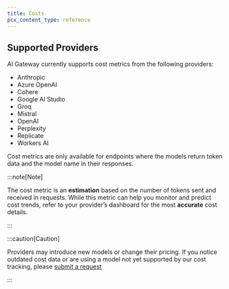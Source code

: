 ```yaml
---
title: Costs
pcx_content_type: reference
---
```


## Supported Providers

AI Gateway currently supports cost metrics from the following providers:

- Anthropic
- Azure OpenAI
- Cohere
- Google AI Studio
- Groq
- Mistral
- OpenAI
- Perplexity
- Replicate
- Workers AI

Cost metrics are only available for endpoints where the models return token data and the model name in their responses.

:::note[Note]

The cost metric is an **estimation** based on the number of tokens sent and received in requests. While this metric can help you monitor and predict cost trends, refer to your provider’s dashboard for the most **accurate** cost details.

:::

:::caution[Caution]

Providers may introduce new models or change their pricing. If you notice outdated cost data or are using a model not yet supported by our cost tracking, please [submit a request](https://forms.gle/cuXu1QnQCrSNkkaS8)

:::
